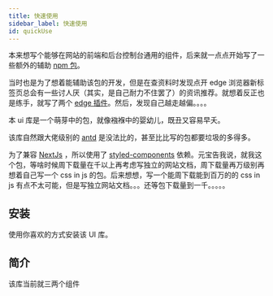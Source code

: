 ```yaml
---
title: 快速使用
sidebar_label: 快速使用
id: quickUse
---
```


<PackageInfo packageName="earthnut" />

本来想写个能够在网站的前端和后台控制台通用的组件，后来就一点点开始写了一些额外的辅助 [npm 包](/npm)。

当时也是为了想着能辅助该包的开发，但是在查资料时发现点开 edge 浏览器新标签页总会有一些讨人厌（其实，是自己耐力不住罢了）的资讯推荐。就想着反正也是练手，就写了两个 [edge 插件](/edge-extension)。然后，发现自己越走越偏。。。。

本 ui 库是一个萌芽中的包，就像襁褓中的婴幼儿，既丑又容易早夭。

该库自然跟大佬级别的 [antd](https://www.npmjs.com/package/antd) 是没法比的，甚至比比写的包都要垃圾的多得多。

为了兼容 [NextJs](https://nextjs.org/) ，所以使用了 [styled-components](https://www.npmjs.com/package/styled-components) 依赖。元宝告我说，就我这个包，等啥时候周下载量在千以上再考虑写独立的网站文档，周下载量再万级别再想着自己写一个 css in js 的包。后来想想，写一个能周下载能到百万的的 css in js 有点不太可能，但是写独立网站文档。。。还等包下载量到一千。。。。。

## 安装

使用你喜欢的方式安装该 UI 库。

<InstallInfo name="earthnut" />

## 简介

该库当前就三两个组件

<DocCardList />
